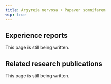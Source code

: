 ---
title: Argyreia nervosa + Papaver somnifarem
wip: true
---

## Experience reports

This page is still being written.

## Related research publications

This page is still being written.

